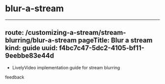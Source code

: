 # blur-a-stream

---
route: /customizing-a-stream/stream-blurring/blur-a-stream
pageTitle: Blur a stream
kind: guide
uuid: f4bc7c47-5dc2-4105-bf11-9eebbe83e44d
---

- LivelyVideo implementation guide for stream blurring 


feedback
